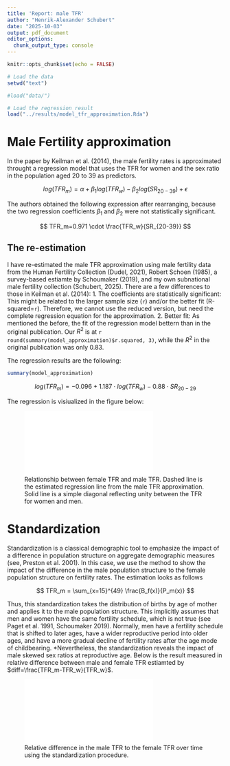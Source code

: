 ```yaml
---
title: 'Report: male TFR'
author: "Henrik-Alexander Schubert"
date: "2025-10-03"
output: pdf_document
editor_options: 
  chunk_output_type: console
---
```


```r
knitr::opts_chunk$set(echo = FALSE)
```

```r
# Load the data
setwd("text")
```


```r
#load("data/")

# Load the regression result
load("../results/model_tfr_approximation.Rda")
```


# Male Fertility approximation

In the paper by Keilman et al. (2014), the male fertility rates is approximated throught a regression model that uses the TFR for women and the sex ratio in the population aged 20 to 39 as predictors. 

$$
log(TFR_m)=\alpha + \beta_1 log(TFR_w) - \beta_2 log(SR_{20-39}) + \epsilon
$$

The authors obtained the following expression after rearranging, because the two regression coefficients $\beta_1$ and $\beta_2$ were not statistically significant.

$$
TFR_m=0.971 \cdot \frac{TFR_w}{SR_{20-39}}
$$

## The re-estimation
I have re-estimated the male TFR approximation using male fertility data from the Human Fertility Collection (Dudel, 2021), Robert Schoen (1985), a survey-based estiamte by Schoumaker (2019), and my own subnational male fertility collection (Schubert, 2025). There are a few differences to those in Keilman et al. (2014):
  1. The coefficients are statistically significant: This might be related to the larger sample size (`r`) and/or the better fit (R-squared=`r `). Therefore, we cannot use the reduced version, but need the complete regression equation for the approximation.
  2. Better fit: As mentioned the before, the fit of the regression model bettern than in the original publication. Our $R^2$ is at `r round(summary(model_approximation)$r.squared, 3)`, while the $R^2$ in the original publication was only 0.83.

The regression results are the following:
```r
summary(model_approximation)
```

$$
log(TFR_m)=-0.096 + 1.187 \cdot log(TFR_w) - 0.88 \cdot SR_{20-29}
$$

The regression is visiualized in the figure below:

![Relationship between female TFR and male TFR. Dashed line is the estimated regression line from the male TFR approximation. Solid line is a simple diagonal reflecting unity between the TFR for women and men.](../results/male_fertility_approx_tfr_fem.pdf)

# Standardization
Standardization is a classical demographic tool to emphasize the impact of a difference in population structure on aggregate demographic measures (see, Preston et al. 2001). In this case, we use the method to show the impact of the difference in the male population structure to the female population structure on fertility rates. The estimation looks as follows

$$
TFR_m = \sum_{x=15}^{49} \frac{B_f(x)}{P_m(x)}
$$

Thus, this standardization takes the distribution of births by age of mother and applies it to the male population structure. This implicitly assumes that men and women have the same fertility schedule, which is not true (see Paget et al. 1991, Schoumaker 2019). Normally, men have a fertility schedule that is shifted to later ages, have a wider reproductive period into older ages, and have a more gradual decline of fertility rates after the age mode of childbearing. *Nevertheless, the standardization reveals the impact of male skewed sex ratios at reproductive age. Below is the result measured in relative difference between male and female TFR estiamted by $diff=\frac{TFR_m-TFR_w}{TFR_w}$.


![Relative difference in the male TFR to the female TFR over time using the standardization procedure.](../results/standard_east_asia_rel.pdf)
